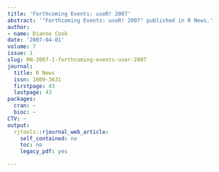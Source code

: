 ```yaml
---
title: 'Forthcoming Events: useR! 2007'
abstract: '"Forthcoming Events: useR! 2007" published in R News.'
author:
- name: Dianne Cook
date: '2007-04-01'
volume: 7
issue: 1
slug: RN-2007-1-forthcoming-events-user-2007
journal:
  title: R News
  issn: 1609-3631
  firstpage: 43
  lastpage: 43
packages:
  cran: ~
  bioc: ~
CTV: ~
output:
  rjtools::rjournal_web_article:
    self_contained: no
    toc: no
    legacy_pdf: yes

---
```

